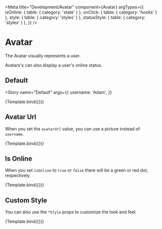 

<Meta
  title="Development/Avatar"
  component={Avatar}
  argTypes={{
    isOnline: { table: { category: 'state' } },
    onClick: { table: { category: 'hooks' } },
    style: { table: { category: 'styles' } },
    statusStyle: { table: { category: 'styles' } },
  }}
/>


# Avatar

The Avatar visually represents a user.

Avatars's can also display a user's online status.

## Default

<Story
  name="Default"
  args={{
    username: 'Adam',
  }}
>
  {Template.bind({})}
</Story>

<ArgsTable story="Default" />

## Avatar Url

When you set the `avatarUrl` value, you can use a picture instead of `username`.

<Canvas>
  <Story
    name="No Avatar Url"
    args={{
      avatarUrl:
        'https://chat-engine-assets.s3.amazonaws.com/tutorials/my-face-min.png',
    }}
  >
    {Template.bind({})}
  </Story>
</Canvas>

## Is Online

When you set `isOnline` to `true` or `false` there will be a green or red dot, respectively.

<Canvas>
  <Story
    name="Is Online"
    args={{
      username: 'Adam',
      showOnline: true,
      isOnline: true,
    }}
  >
    {Template.bind({})}
  </Story>
</Canvas>

## Custom Style

You can also use the `*Style` props to customize the look and feel.

<Canvas>
  <Story
    name="Custom Style"
    args={{
      username: 'Adam',
      isOnline: true,
      showOnline: true,
      style: { border: '2px solid red' },
      statusStyle: { border: '2px solid blue' },
    }}
  >
    {Template.bind({})}
  </Story>
</Canvas>
